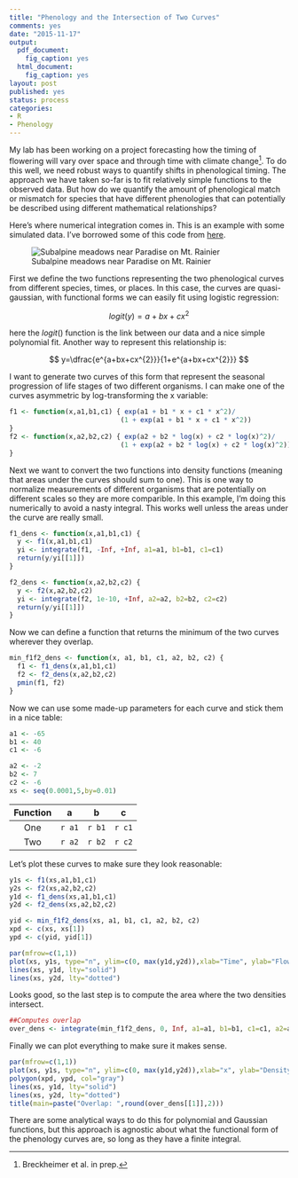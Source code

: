 ```yaml
---
title: "Phenology and the Intersection of Two Curves"
comments: yes
date: "2015-11-17"
output:
  pdf_document:
    fig_caption: yes
  html_document:
    fig_caption: yes
layout: post
published: yes
status: process
categories:
- R
- Phenology
---
```


My lab has been working on a project forecasting how the timing of flowering will vary over space and through time with climate change^[Breckheimer et al. in prep.]. To do this well, we need robust ways to quantify shifts in phenological timing. The approach we have taken so-far is to fit relatively simple functions to the observed data. But how do we quantify the amount of phenological match or mismatch for species that have different phenologies that can potentially be described using different mathematical relationships? 

Here's where numerical integration comes in. This is an example with some simulated data. I've borrowed some of this code from [here](http://stats.stackexchange.com/questions/12209/percentage-of-overlapping-regions-of-two-normal-distributions).

<!-- more -->

![Subalpine meadows near Paradise on Mt. Rainier](./images/Rainier_Meadow.JPG)

First we define the two functions representing the two phenological curves from different species, times, or places. In this case, the curves are quasi-gaussian, with functional forms we can easily fit using logistic regression:

$$ logit(y)=a+bx+cx^{2} $$

here the $logit()$ function is the link between our data and a nice simple polynomial fit. Another way to represent this relationship is:

$$ y=\dfrac{e^{a+bx+cx^{2}}}{1+e^{a+bx+cx^{2}}} $$

I want to generate two curves of this form that represent the seasonal progression of life stages of two different organisms. I can make one of the curves asymmetric by log-transforming the x variable:

```r
f1 <- function(x,a1,b1,c1) { exp(a1 + b1 * x + c1 * x^2)/
                            (1 + exp(a1 + b1 * x + c1 * x^2)) 
}
f2 <- function(x,a2,b2,c2) { exp(a2 + b2 * log(x) + c2 * log(x)^2)/
                            (1 + exp(a2 + b2 * log(x) + c2 * log(x)^2)) 
}
```

Next we want to convert the two functions into density functions (meaning that areas under the curves should sum to one). This is one way to normalize measurements of different organisms that are potentially on different scales so they are more comparible. In this example, I'm doing this numerically to avoid a nasty integral. This works well unless the areas under the curve are really small.

```r
f1_dens <- function(x,a1,b1,c1) { 
  y <- f1(x,a1,b1,c1)
  yi <- integrate(f1, -Inf, +Inf, a1=a1, b1=b1, c1=c1)
  return(y/yi[[1]])
}

f2_dens <- function(x,a2,b2,c2) { 
  y <- f2(x,a2,b2,c2)
  yi <- integrate(f2, 1e-10, +Inf, a2=a2, b2=b2, c2=c2)
  return(y/yi[[1]])
}
```

Now we can define a function that returns the minimum of the two curves wherever they overlap.

```r
min_f1f2_dens <- function(x, a1, b1, c1, a2, b2, c2) {
  f1 <- f1_dens(x,a1,b1,c1) 
  f2 <- f2_dens(x,a2,b2,c2)
  pmin(f1, f2)
}
```

Now we can use some made-up parameters for each curve and stick them in a nice table:

```r
a1 <- -65
b1 <- 40
c1 <- -6

a2 <- -2
b2 <- 7
c2 <- -6
xs <- seq(0.0001,5,by=0.01)
```

| Function |    a    |   b    |     c    |
|:--------:|:-------:|:------:|:--------:|
|   One    |  `r a1` | `r b1` |  `r c1`  |
|   Two    |  `r a2` | `r b2` |  `r c2`  |

Let's plot these curves to make sure they look reasonable:

```r
y1s <- f1(xs,a1,b1,c1)
y2s <- f2(xs,a2,b2,c2)
y1d <- f1_dens(xs,a1,b1,c1)
y2d <- f2_dens(xs,a2,b2,c2)

yid <- min_f1f2_dens(xs, a1, b1, c1, a2, b2, c2)
xpd <- c(xs, xs[1])
ypd <- c(yid, yid[1])
```

```r
par(mfrow=c(1,1))
plot(xs, y1s, type="n", ylim=c(0, max(y1d,y2d)),xlab="Time", ylab="Flowering Density")
lines(xs, y1d, lty="solid")
lines(xs, y2d, lty="dotted")
```

Looks good, so the last step is to compute the area where the two densities intersect.

```r
##Computes overlap
over_dens <- integrate(min_f1f2_dens, 0, Inf, a1=a1, b1=b1, c1=c1, a2=a2, b2=b2, c2=c2)
```

Finally we can plot everything to make sure it makes sense.

```r
par(mfrow=c(1,1))
plot(xs, y1s, type="n", ylim=c(0, max(y1d,y2d)),xlab="x", ylab="Density")
polygon(xpd, ypd, col="gray")
lines(xs, y1d, lty="solid")
lines(xs, y2d, lty="dotted")
title(main=paste("Overlap: ",round(over_dens[[1]],2)))
```

There are some analytical ways to do this for polynomial and Gaussian functions, but this approach is agnostic about what the functional form of the phenology curves are, so long as they have a finite integral.
